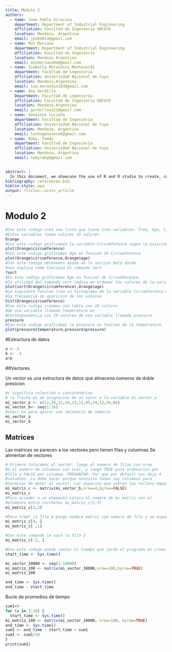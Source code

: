 ```yaml
---
title: Módulo 2
authors:
  - name: Juan Pablo Siracusa
    department: Department of Industrial Enginnering
    affiliation: Facultad de Ingenieria UNCUYO
    location: Mendoza, Argentina
    email: jpsb2013@gmail.com
  - name: Mut Mariana
    department: Department of Industrial Enginnering
    affiliation: Facultad de Ingeniería 
    location: Mendoza Argentina
    email: mutmariana04@gmail.com
  - name: Isabella Morandini Monteverdi
    department: Facultad de ingeniería
    affiliation: Universidad Nacional de Cuyo
    location: Mendoza,Argentina
    email: isa.morandini03@gmail.com
  - name: Ana Gordillo
    Department: Facultad de ingeniería
    affiliation: Facultad de Ingenieria UNCUYO
    location: Mendoza,Argentina
    email: gordilloa121@gmail.com
  - name: Genovese Luciano
    department: Facultad de Ingeniería
    affiliation: Universidad Nacional de Cuyo
    location: Mendoza, Argentina
    email: luchogenovese8@gmail.com
  - name: Raby, Tomás
    department: Facultad de Ingeniería
    affiliation: Universidad Nacional de Cuyo
    location: Mendoza, Argentina
    email: tomyraby@gmail.com
    

abstract: |
  In this document, we showcase the use of R and R studio to create, compile and run multiple file formats, such as LaTeX and MarkDown. We go over the basic commands, plotting functions, creation and management of vectors and matrices and finally, how to use "for" commands. This is accomplished by explaining the code and then showcasing an example of its use.
bibliography: references.bib
biblio-style: apa
output: rticles::arxiv_article
---
```


# Modulo 2
```r
#Con este codigo creo una lista que tiene tres variables: Tree, Age, Circumference. 
#Estas variables toman valores 35 valores
Orange
#Con este codigo graficamos la variable Circumference segun la posicion que ocupa en la tabla
plot(Orange$circumference)
#Con este codigo graficamos Age en funcion de Circumference
plot(Orange$circumference,Orange$age)
#Con este codigo obtenemos ayuda de la seccion Help donde 
#nos explica como funciona el comando Sort
?sort
#En este codigo graficamos Age en funcion de Circumference, 
#la utilidad del comando sort radica en ordenar los valores de la variable Circumference
plot(sort(Orange$circumference),Orange$age)
#La siguiente funcion crea un histograma de la variable Circumference mostrando 
#la frecuencia de aparicion de los valores
hist(Orange$circumference)
#Con este codigo creamos una tabla con 19 valores 
#de una variable llamada temperature en 
#Correspondencia con 19 valores de una variable llamada pressure
pressure
#Con este codigo graficamos la pressure en funcion de la temperature 
plot(pressure$temperature,pressure$pressure)
```

#Estructura de datos

```r
a <- 5
b <- -3
a+b
```
##Vectores

Un vector es una estructura de datos que almacena numeros de doble presicion

```r
#c significa coleccion o concatenacion
# la flecha es de asignacion de un valor a la variable mi_vector_a
mi_vector_a <- c(12,34,12,54,23,12,65,34,12,56,66)
mi_vector_b<- seq(1:16)
#seq() es para apicar una secuencia de numeros
mi_vector_a
mi_vector_b
```
## Matrices
Las matrices se parecen a los vectores pero tienen filas y columnas
Se alimentan de vectores

```r
# Primero colocamos el vector, luego el numero de filas con nrow 
#o el numero de columnas con ncol, y luego TRUE para ordenarlos por 
#fila y FALSE por columna. PREGUNTAR: Por que por default nos deja 4 
#columnas. Lo debe hacer porque necesita todas las columnas para 
#terminar de meter al vector. Los espacios que sobran los rellena empezando de nuevo
mi_matriz_c <- matrix(mi_vector_b,nrow=4,byrow=FALSE)
mi_matriz_c
#Para acceder a un elemento coloco el nombre de mi matriz con el 
#elemento entre corchetes mi_matriz_c[2,3]
mi_matriz_c[2,3]
```

```r
#Para traer la fila 4 pongo nombre matriz con numero de fila y un espacio (vacio) en la columna
mi_matriz_c[4, ]
mi_matriz_c[ ,1]
```

```r
#Con este comando le saco la fila 2 
mi_matriz_c[-2, ]
```

```r
#Con este codigo puedo contar el tiempo que tarda el programa en creae mi matriz de 100x100 
start_time <- Sys.time()

mi_vector_10000 <- seq(1:10000)
mi_matriz_100 <- matrix(mi_vector_10000,nrow=100,byrow=TRUE)
mi_matriz_100

end_time <- Sys.time()
end_time - start_time
```
Bucle de promedios de tiempo
```r
sum1=0
for (x in 1:10) {
  start_time <- Sys.time()
mi_matriz_100 <- matrix(mi_vector_10000, nrow=100, byrow=TRUE)
end_time <- Sys.time()
sum1 <- end_time - start_time + sum1
sum1 <- sum1/10
}
print(sum1)
```

